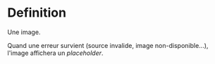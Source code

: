 
<Meta of={stories} />

# Definition

Une image.

<Primary />

Quand une erreur survient (source invalide, image non-disponible...), l'image affichera un *placeholder*.

<Canvas of={stories.sourceInvalide} />
